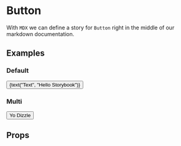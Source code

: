 
<Meta title="Components/MunDX" subTitle="booyeh" component={Button} />

# Button

With `MDX` we can define a story for `Button` right in the middle of our
markdown documentation.

## Examples

### Default

<Preview>
  <Story name="Default" parameters={{design: {
    type: "image",
    url: '../../.storybook/logo.png'
  }}}>
    <Button>{text("Text", "Hello Storybook")}</Button>
  </Story>
</Preview>

### Multi

<Preview>
  <Story name="Multi" parameters={{ previewTabs: { 'canvas': { hidden: true }}}}>
    <Button>Yo Dizzle</Button>
  </Story>
</Preview>

## Props

<Props of={Button} />
